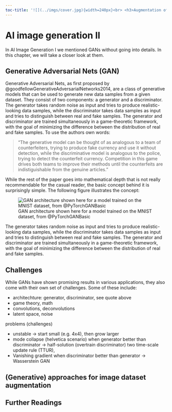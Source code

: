 ```yaml
---
toc-title: '![](../imgs/cover.jpg){width=240px}<br> <h3>Augmentation of image datasets</h3>'
---
```


# AI image generation II {#sec-GANS}

In AI Image Generation I we mentioned GANs without going into details. In this chapter, we will take a closer look at them.

## Generative Adversarial Nets (GAN)

Generative Adversarial Nets, as first proposed by @goodfellowGenerativeAdversarialNetworks2014, are a class of generative models that can be used to generate new data samples from a given dataset. They consist of two components: a generator and a discriminator. The generator takes random noise as input and tries to produce realistic-looking data samples, while the discriminator takes data samples as input and tries to distinguish between real and fake samples. The generator and discriminator are trained simultaneously in a game-theoretic framework, with the goal of minimizing the difference between the distribution of real and fake samples. To use the authors own words:

>"The generative model can be thought of as analogous to a team of counterfeiters, trying to produce fake currency and use it without detection, while the discriminative model is analogous to the police, trying to detect the counterfeit currency. Competition in this game drives both teams to improve their methods until the counterfeits are indistiguishable from the genuine articles."

While the rest of the paper goes into mathematical depth that is not really recommendable for the casual reader, the basic concept behind it is surprisingly simple. The following figure illustrates the concept:

![GAN architecture shown here for a model trained on the MNIST dataset, from @PyTorchGANBasic](../imgs/gan_architecture.png)

The generator takes random noise as input and tries to produce realistic-looking data samples, while the discriminator takes data samples as input and tries to distinguish between real and fake samples. The generator and discriminator are trained simultaneously in a game-theoretic framework, with the goal of minimizing the difference between the distribution of real and fake samples.

## Challenges

While GANs have shown promising results in various applications, they also come with their own set of challenges. Some of these include:

- architechture: generator, discriminator, see quote above
- game theory, math
- convolutions, deconvolutions
- latent space, noise

problems (challenges)

- unstable -> start small (e.g. 4x4), then grow larger
- mode collapse (helvetica scenario) when generator better than discriminator -> half-solution (overtrain discriminator) two time-scale update rule (TTUR), 
- Vanishing gradient when discriminator better than generator -> Wasserstein GAN


## (Generative) approaches for image dataset augmentation

## Further Readings

